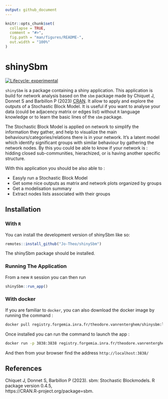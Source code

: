```yaml
---
output: github_document
---
```


<!-- README.md is generated from README.Rmd. Please edit that file -->

```r
knitr::opts_chunk$set(
  collapse = TRUE,
  comment = "#>",
  fig.path = "man/figures/README-",
  out.width = "100%"
)
```

# shinySbm

<!-- badges: start -->
[![Lifecycle: experimental](https://img.shields.io/badge/lifecycle-experimental-orange.svg)](https://lifecycle.r-lib.org/articles/stages.html#experimental)
<!-- badges: end -->

`shinySbm` is a package containing a shiny application. This application is build for network analysis based on the `sbm` package made by Chiquet J, Donnet S and Barbillon P (2023) [CRAN](https://CRAN.R-project.org/package=sbm). It allow to apply and explore the outputs of a Stochastic Block Model. It is useful if you want to analyse your data (could be adjacency matrix or edges list) without `R` language knowledge or to learn the basic lines of the `sbm` package. 

The Stochastic Block Model is applied on network to simplify the information they gather, and help to visualize the main behaviours/categories/relations there is in your network. It's a latent model which identify significant groups with similar behaviour by gathering the network nodes. By this you could be able to know if your network is : hidding closed sub-communities, hierachized, or is having another specific structure. 

With this application you should be also able to : 

 - Easyly run a Stochastic Block Model
 - Get some nice outputs as matrix and network plots organized by groups
 - Get a modelisation summary
 - Extract nodes lists associated with their groups


## Installation

### With `R`

You can install the development version of shinySbm like so:


``` r
remotes::install_github("Jo-Theo/shinySbm")
```

The shinySbm package should be installed. 

### Running The Application

From a new `R` session you can then run

``` r
shinySbm::run_app()
```

### With docker

If you are familiar to `docker`, you can also download the docker image by running the command :

``` bash
docker pull registry.forgemia.inra.fr/theodore.vanrenterghem/shinysbm:latest
```

Once installed you can run the command to launch the app :

``` bash
docker run -p 3838:3838 registry.forgemia.inra.fr/theodore.vanrenterghem/shinysbm:latest
```

And then from your browser find the address `http://localhost:3838/`

## References

Chiquet J, Donnet S, Barbillon P (2023).  sbm: Stochastic Blockmodels. R package version 0.4.5,  
https://CRAN.R-project.org/package=sbm.
